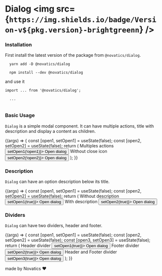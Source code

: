 


<Meta title="Components/Dialog" component={Dialog} />

# Dialog <img src={`https://img.shields.io/badge/Version-v${pkg.version}-brightgreenn`} />

### Installation

First install the latest version of the package from `@novatics/dialog`.

```shell
  yarn add -D @novatics/dialog
```

```shell
  npm install --dev @novatics/dialog
```

and use it

```tsx
import ... from '@novatics/dialog';

  ...


```

### Basic Usage

`Dialog` is a simple modal component. It can have multiple actions, title with description and display a content as children.

<Canvas>
  <Story name="Basic Usage">
    {(args) => {
      const [open1, setOpen1] = useState(false);
      const [open2, setOpen2] = useState(false);
      return (
        <Stack spacing={3}>
          <Grid container spacing={2}>
            <Grid item xs={4}>
              <Stack spacing={2}>
                <Typography variant="body">Multiples actions</Typography>
                <Button variant="contained" onClick={() => setOpen1(!open1)}>
                  Open dialog
                </Button>
              </Stack>
            </Grid>
            <Grid item xs={4}>
              <Stack spacing={2}>
                <Typography variant="body">Without close icon</Typography>
                <Button variant="contained" onClick={() => setOpen2(!open2)}>
                  Open dialog
                </Button>
              </Stack>
            </Grid>
          </Grid>
          <Dialog
            fullWidth
            maxWidth="sm"
            title="Dialog title"
            open={open1}
            onClose={() => setOpen1(!open1)}
            actionButtons={[
              {
                variant: 'contained',
                onClick: () => setOpen1(!open1),
                children: 'Cancel',
              },
              {
                variant: 'contained',
                onClick: () => undefined,
                children: 'Save',
              },
            ]}
          >
            Dialog content
          </Dialog>
          <Dialog
            fullWidth
            maxWidth="sm"
            title="Dialog title"
            open={open2}
            actionButtons={[
              {
                variant: 'contained',
                onClick: () => setOpen2(!open2),
                children: 'Cancel',
              },
              {
                variant: 'contained',
                onClick: () => undefined,
                children: 'Save',
              },
            ]}
          >
            Dialog content
          </Dialog>
        </Stack>
      );
    }}
  </Story>
</Canvas>

### Description

`Dialog` can have an option description below its title.

<Canvas>
  <Story name="Description usage">
    {(args) => {
      const [open1, setOpen1] = useState(false);
      const [open2, setOpen2] = useState(false);
      return (
        <Stack spacing={3}>
          <Grid container spacing={2}>
            <Grid item xs={4}>
              <Stack spacing={2}>
                <Typography variant="body">Without description</Typography>
                <Button variant="contained" onClick={() => setOpen1(true)}>
                  Open dialog
                </Button>
              </Stack>
            </Grid>
            <Grid item xs={4}>
              <Stack spacing={2}>
                <Typography variant="body">With description</Typography>
                <Button variant="contained" onClick={() => setOpen2(true)}>
                  Open dialog
                </Button>
              </Stack>
            </Grid>
          </Grid>
          <Dialog
            fullWidth
            maxWidth="sm"
            title="Dialog title"
            open={open1}
            onClose={()=> setOpen1(false)}
            actionButtons={[
              {variant:"contained", onClick: () => setOpen1(false), children: 'Cancel'},
            ]}
          >
            Dialog content
          </Dialog>
          <Dialog
            fullWidth
            maxWidth="sm"
            title="Dialog title"
            description="Some description here."
            open={open2}
            onClose={()=> setOpen2(false)}
            actionButtons={[
              {variant:"contained", onClick: () => setOpen2(false), children: 'Cancel'},

            ]}
          >
            Dialog content
          </Dialog>
        </Stack>
      );
    }}

  </Story>
</Canvas>

### Dividers

`Dialog` can have two dividers, header and footer.

<Canvas>
  <Story name="Dividers">
    {(args) => {
      const [open1, setOpen1] = useState(false);
      const [open2, setOpen2] = useState(false);
      const [open3, setOpen3] = useState(false);
      return (
        <Stack spacing={3}>
          <Grid container spacing={2}>
            <Grid item xs={4}>
              <Stack spacing={2}>
                <Typography variant="body">Header divider</Typography>
                <Button variant="contained" onClick={() => setOpen1(true)}>
                  Open dialog
                </Button>
              </Stack>
            </Grid>
            <Grid item xs={4}>
              <Stack spacing={2}>
                <Typography variant="body">Footer divider</Typography>
                <Button variant="contained" onClick={() => setOpen2(true)}>
                  Open dialog
                </Button>
              </Stack>
            </Grid>
            <Grid item xs={4}>
              <Stack spacing={2}>
                <Typography variant="body">
                  Header and Footer divider
                </Typography>
                <Button variant="contained" onClick={() => setOpen3(true)}>
                  Open dialog
                </Button>
              </Stack>
            </Grid>
          </Grid>
          <Dialog
            fullWidth
            maxWidth="sm"
            title="Dialog title"
            headerDivider
            open={open1}
            onClose={() => setOpen1(false)}
            actionButtons={[
              {
                variant: 'contained',
                onClick: () => setOpen1(false),
                children: 'Cancel',
              },
            ]}
          >
            Dialog content
          </Dialog>
          <Dialog
            fullWidth
            maxWidth="sm"
            title="Dialog title"
            description="Some description here."
            footerDivider
            open={open2}
            onClose={() => setOpen2(false)}
            actionButtons={[
              {
                variant: 'contained',
                onClick: () => setOpen2(false),
                children: 'Cancel',
              },
            ]}
          >
            Dialog content
          </Dialog>
          <Dialog
            fullWidth
            maxWidth="sm"
            title="Dialog title"
            description="Some description here."
            headerDivider
            footerDivider
            open={open3}
            onClose={() => setOpen3(false)}
            actionButtons={[
              {
                variant: 'contained',
                onClick: () => setOpen3(false),
                children: 'Cancel',
              },
            ]}
          >
            Dialog content
          </Dialog>
        </Stack>
      );
    }}
  </Story>
</Canvas>

made by Novatics ❤
